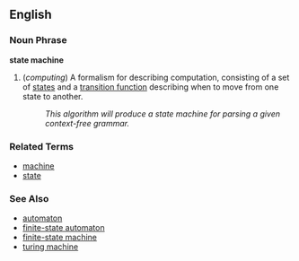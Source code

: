 ==English==

===Noun Phrase===
'''state machine'''

# (''computing'') A formalism for describing computation, consisting of a set of [[state]]s and a [[transition function]] describing when to move from one state to another.
#: ''This algorithm will produce a state machine for parsing a given context-free grammar.''

===Related Terms===
*[[machine]]
*[[state]]

===See Also===
*[[automaton]]
*[[finite-state automaton]]
*[[finite-state machine]]
*[[turing machine]]
